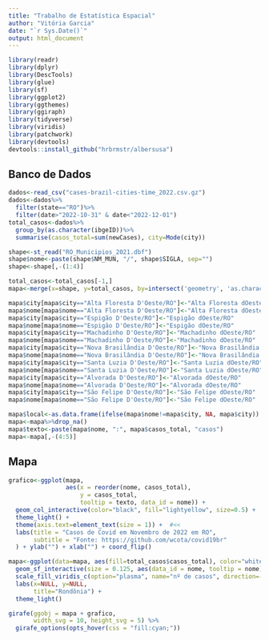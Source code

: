 ---
title: "Trabalho de Estatística Espacial"
author: "Vitória Garcia"
date: "`r Sys.Date()`"
output: html_document
---

```{r, echo=FALSE, warning=FALSE, message=FALSE}
library(readr)
library(dplyr)
library(DescTools)
library(glue)
library(sf)
library(ggplot2)
library(ggthemes)
library(ggiraph)
library(tidyverse)
library(viridis)
library(patchwork)
library(devtools)
devtools::install_github("hrbrmstr/albersusa")
```


## Banco de Dados

```{r, warning=FALSE, message=FALSE}
dados<-read_csv("cases-brazil-cities-time_2022.csv.gz")
dados<-dados%>%
  filter(state=="RO")%>%
  filter(date>"2022-10-31" & date<"2022-12-01")
total_casos<-dados%>%
  group_by(as.character(ibgeID))%>%
  summarise(casos_total=sum(newCases), city=Mode(city))
```


```{r, warning=FALSE, message=FALSE}
shape<-st_read("RO_Municipios_2021.dbf")
shape$nome<-paste(shape$NM_MUN, "/", shape$SIGLA, sep="")
shape<-shape[,-(1:4)]
```


```{r, warning=FALSE, message=FALSE}
total_casos<-total_casos[-1,]
mapa<-merge(x=shape, y=total_casos, by=intersect('geometry', 'as.character(ibgeID)'))

```

```{r, echo=FALSE, warning=FALSE, message=FALSE}
mapa$city[mapa$city=="Alta Floresta D'Oeste/RO"]<-"Alta Floresta dOeste/RO"
mapa$nome[mapa$nome=="Alta Floresta D'Oeste/RO"]<-"Alta Floresta dOeste/RO"
mapa$city[mapa$city=="Espigão D'Oeste/RO"]<-"Espigão dOeste/RO"
mapa$nome[mapa$nome=="Espigão D'Oeste/RO"]<-"Espigão dOeste/RO"
mapa$city[mapa$city=="Machadinho D'Oeste/RO"]<-"Machadinho dOeste/RO"
mapa$nome[mapa$nome=="Machadinho D'Oeste/RO"]<-"Machadinho dOeste/RO"
mapa$city[mapa$city=="Nova Brasilândia D'Oeste/RO"]<-"Nova Brasilândia dOeste/RO"
mapa$nome[mapa$nome=="Nova Brasilândia D'Oeste/RO"]<-"Nova Brasilândia dOeste/RO"
mapa$city[mapa$city=="Santa Luzia D'Oeste/RO"]<-"Santa Luzia dOeste/RO"
mapa$nome[mapa$nome=="Santa Luzia D'Oeste/RO"]<-"Santa Luzia dOeste/RO"
mapa$city[mapa$city=="Alvorada D'Oeste/RO"]<-"Alvorada dOeste/RO"
mapa$nome[mapa$nome=="Alvorada D'Oeste/RO"]<-"Alvorada dOeste/RO"
mapa$city[mapa$city=="São Felipe D'Oeste/RO"]<-"São Felipe dOeste/RO"
mapa$nome[mapa$nome=="São Felipe D'Oeste/RO"]<-"São Felipe dOeste/RO"
```

```{r, warning=FALSE, message=FALSE}
mapa$local<-as.data.frame(ifelse(mapa$nome!=mapa$city, NA, mapa$city))
mapa<-mapa%>%drop_na()
mapa$texto<-paste(mapa$nome, ":", mapa$casos_total, "casos")
mapa<-mapa[,-(4:5)]
```

## Mapa

```{r}
grafico<-ggplot(mapa, 
                aes(x = reorder(nome, casos_total), 
                    y = casos_total,
                    tooltip = texto, data_id = nome)) +
  geom_col_interactive(color="black", fill="lightyellow", size=0.5) + 
  theme_light() +
  theme(axis.text=element_text(size = 1)) +  #<<
  labs(title = "Casos de Covid em Novembro de 2022 em RO",
       subtitle = "Fonte: https://github.com/wcota/covid19br"
  ) + ylab("") + xlab("") + coord_flip()
```


```{r}
mapa<-ggplot(data=mapa, aes(fill=total_casos$casos_total), color="white") +
  geom_sf_interactive(size = 0.125, aes(data_id = nome, tooltip = nome)) +
  scale_fill_viridis_c(option="plasma", name="nº de casos", direction=-1) +
  labs(x=NULL, y=NULL, 
       title="Rondônia") + 
  theme_light()
```


```{r}
girafe(ggobj = mapa + grafico, 
       width_svg = 10, height_svg = 5) %>%
  girafe_options(opts_hover(css = "fill:cyan;"))
```

